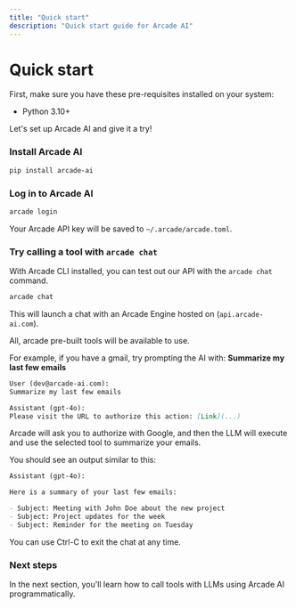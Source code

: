 ```yaml
---
title: "Quick start"
description: "Quick start guide for Arcade AI"
---
```



# Quick start

First, make sure you have these pre-requisites installed on your system:

-   Python 3.10+

Let's set up Arcade AI and give it a try!

<Steps>

### Install Arcade AI

```bash
pip install arcade-ai
```

### Log in to Arcade AI

```bash
arcade login
```

Your Arcade API key will be saved to `~/.arcade/arcade.toml`.

### Try calling a tool with `arcade chat`


With Arcade CLI installed, you can test out our API
with the `arcade chat` command.

```bash
arcade chat
```

This will launch a chat with an Arcade Engine hosted on (`api.arcade-ai.com`).

All, arcade pre-built tools will be available to use.

For example, if you have a gmail, try prompting the AI with: **Summarize my last few emails**

```markdown
User (dev@arcade-ai.com):
Summarize my last few emails

Assistant (gpt-4o):
Please visit the URL to authorize this action: [Link](...)
```

Arcade will ask you to authorize with Google, and then the LLM will execute and use the selected tool to summarize your emails.

You should see an output similar to this:

```markdown
Assistant (gpt-4o):

Here is a summary of your last few emails:

- Subject: Meeting with John Doe about the new project
- Subject: Project updates for the week
- Subject: Reminder for the meeting on Tuesday

```

You can use Ctrl-C to exit the chat at any time.

</Steps>

### Next steps

In the next section, you'll learn how to call tools with LLMs using Arcade AI programmatically.
